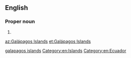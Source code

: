 ==English==

===Proper noun===
{{en-proper noun|head=[[Galápagos]] [[Islands]]}}

# {{alternative form of|Galapagos Islands|lang=en}}

[[Category:English terms spelled with Á|galapagos islands]]
[[Category:en:Islands]]
[[Category:en:Ecuador]]

[[az:Galápagos Islands]]
[[et:Galápagos Islands]]